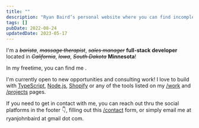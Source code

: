 ```yaml
---
title: ""
description: "Ryan Baird’s personal website where you can find incomplete and skewed information about him."
tags: []
pubDate: 2022-08-24
updatedDate: 2023-05-17
---
```



I'm a ~~_barista_~~, ~~_massage therapist_~~, ~~_sales manager_~~ **full-stack developer** located in ~~_California_~~, ~~_Iowa_~~, ~~_South Dakota_~~ **Minnesota**!

In my freetime, you can find me <Hobbies client:load />.

I'm currently open to new opportunities and consulting work! I love to build with [TypeScript](https://www.typescriptlang.org/ "TypeScript"), [Node.js](https://nodejs.org/en "Node.js"), [Shopify](https://www.shopify.com/) or any of the tools listed on my [/work](/work "Ryan's /work page") and [/projects](/projects "Ryan's /projects page") pages.

If you need to get in contact with me, you can reach out thru the social platforms in the footer <span class="text-xl">👇</span>, filling out this [/contact](/contact "Ryan's /contact page") form, or simply email me at ryanjohnbaird at gmail dot com.
